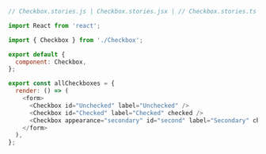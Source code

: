```js
// Checkbox.stories.js | Checkbox.stories.jsx | // Checkbox.stories.ts | Checkbox.stories.tsx

import React from 'react';

import { Checkbox } from './Checkbox';

export default {
  component: Checkbox,
};

export const allCheckboxes = {
  render: () => (
    <form>
      <Checkbox id="Unchecked" label="Unchecked" />
      <Checkbox id="Checked" label="Checked" checked />
      <Checkbox appearance="secondary" id="second" label="Secondary" checked />
    </form>
  ),
};
```
